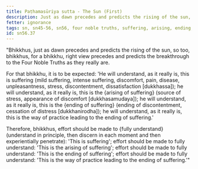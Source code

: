```yaml
---
title: Paṭhamasūriya sutta - The Sun (First)
description: Just as dawn precedes and predicts the rising of the sun, so too, for a bhikkhu, right view precedes and predicts the breakthrough to the Four Noble Truths as they really are.
fetter: ignorance
tags: sn, sn45-56, sn56, four noble truths, suffering, arising, ending, way of practice, path, dawn, sun, right view, wisdom
id: sn56.37
---
```


"Bhikkhus, just as dawn precedes and predicts the rising of the sun, so too, bhikkhus, for a bhikkhu, right view precedes and predicts the breakthrough to the Four Noble Truths as they really are.

For that bhikkhu, it is to be expected: 'He will understand, as it really is, this is suffering (mild suffering, intense suffering, discomfort, pain, disease, unpleasantness, stress, discontentment, dissatisfaction [dukkhassa]); he will understand, as it really is, this is the \{arising of suffering} (source of stress, appearance of discomfort [dukkhasamudaya]); he will understand, as it really is, this is the \{ending of suffering} (ending of discontentment, cessation of distress [dukkhanirodha]); he will understand, as it really is, this is the way of practice leading to the ending of suffering.'

Therefore, bhikkhus, effort should be made to \{fully understand} (understand in principle, then discern in each moment and then experientially penetrate): 'This is suffering';
effort should be made to fully understand: 'This is the arising of suffering';
effort should be made to fully understand: 'This is the ending of suffering';
effort should be made to fully understand: 'This is the way of practice leading to the ending of suffering.'"